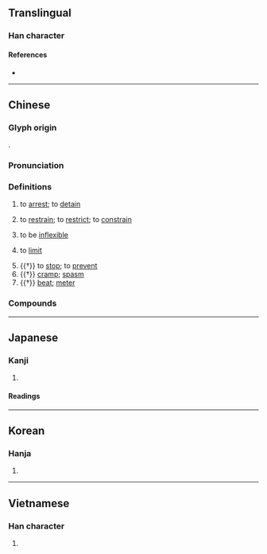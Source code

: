 {{character info}}
==Translingual==

===Han character===
{{Han char|rn=64|rad=手|as=05|sn=8|four=57020|canj=QPR|ids=⿰扌句}}

====References====
* {{Han ref|kx=0426.050|dkj=11963|dj=0774.070|hdz=31856.010|uh=62D8|ud=25304|bh=A9EB|bd=43499}}

----

==Chinese==
{{zh-forms}}

===Glyph origin===
{{Han etym}}
{{Han compound|手|alt1=扌|句|ls=psc|c1=s|c2=p}}.

===Pronunciation===
{{zh-pron
|m=jū
|m-s=ju1
|c=keoi1
|c-t=kui1
|g=jy1
|h=pfs=gî;gd=gi1
|j=jy1
|mb=gṳ́
|md=gṳ̆
|mn=xm,qz,jj:ku/xm,qz,tw:khu/zz:khi
|mn-t=ku1
|w=1jy
|x=jy1
|mc=y
|oc=y
|cat=v
}}

===Definitions===
{{zh-hanzi}}

# to [[arrest]]; to [[detain]]
#: {{zh-x|拘留|to detain}}
# to [[restrain]]; to [[restrict]]; to [[constrain]]
#: {{zh-x|拘束|to constrain}}
#: {{zh-x|拘謹|overcautious}}
# to be [[inflexible]]
#: {{zh-x|拘泥|to rigidly adhere to}}
# to [[limit]]
#: {{zh-x|不拘一格|not '''limited''' to one type or style}}
# {{†}} to [[stop]]; to [[prevent]]
# {{†}} [[cramp]]; [[spasm]]
# {{†}} [[beat]]; [[meter]]

===Compounds===
{{zh-der|不拘|不拘一格|不拘小節|不拘細行|執拘|急張拘諸|拘介|拘俗守常|拘倦|拘儒|拘兒|拘刷|拘囿|拘執|拘守|拘局|拘役|拘忌|拘急|拘扣|拘押|拘拘|拘拘儒儒|拘拘束束|拘拘縮縮|拘拿|拘捕|拘提|拘攣|拘攣兒|拘攣補衲|拘收|拘文牽俗|拘束|拘板|拘檢|拘泥|拘牽|拘留|拘留所|拘礙|拘神遣將|拘票|拘禁|拘禮|拘管|拘絆|拘緊|拘繫|拘謹|拘鉗|拘限|拘頭|放縱不拘|無拘無束|無束無拘|疏宕不拘|病不拘禮|禮俗所拘|老不拘禮|行拘|通脫不拘|隔山拘火}}

----

==Japanese==

===Kanji===
{{ja-kanji|grade=c|rs=手05}}

# {{rfdef|ja|sort=手05}}

====Readings====
{{ja-readings
|goon=く
|kanon=く, こう
|kun=かか-わる, こだわ-る, とど-める, とら-える
}}

----

==Korean==

===Hanja===
{{ko-hanja|잡다|잡을|구}}

# {{hanja form of|구|[[restrain]], [[seize]], [[detain]]}}

----

==Vietnamese==

===Han character===
{{vi-readings|reading=câu|rs=手05}}

# {{rfdef|vi|sort=手05}}